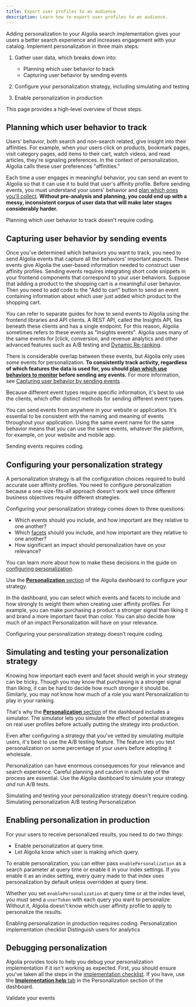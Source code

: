 ```yaml
---
title: Export user profiles to an audience
description: Learn how to export user profiles to an audience.
---
```



<Beta />

Adding personalization to your Algolia search implementation gives your users a better search experience and increases engagement with your catalog.
Implement personalization in three main steps:

1. Gather user data, which breaks down into:

   - Planning which user behavior to track
   - Capturing user behavior by sending events

1. Configure your personalization strategy, including simulating and testing
1. Enable personalization in production

This page provides a high-level overview of those steps.

## Planning which user behavior to track

Users' behavior, both search and non-search related, give insight into their affinities.
For example, when your users click on products, bookmark pages, visit category pages, add items to their cart, watch videos, and read articles, they're signaling preferences.
In the context of personalization, Algolia calls these user preferences "affinities."

Each time a user engages in meaningful behavior, you can send an event to Algolia so that it can use it to build that user's affinity profile.
Before sending events, you must understand your users' behavior and [plan which ones you'll collect](/guides/send-events/guides/plan).
**Without pre-analysis and planning, you could end up with a messy, inconsistent corpus of user data that will make later stages considerably harder.**

<Note>
    Planning which user behavior to track doesn't require coding.
</Note>

## Capturing user behavior by sending events

Once you've determined which behaviors you want to track, you need to send Algolia events that capture all the behaviors' important aspects.
These events give Algolia the user-based information needed to construct user affinity profiles.
Sending events requires integrating short code snippets in your frontend components that correspond to your user behaviors.
Suppose that adding a product to the shopping cart is a meaningful user behavior.
Then you need to add code to the "Add to cart" button to send an event containing information about which user just added which product to the shopping cart.

You can refer to separate guides for how to send events to Algolia using the frontend libraries and API clients.
A REST API, called the Insights API, lies beneath these clients and has a single endpoint.
For this reason, Algolia sometimes refers to these events as "Insights events".
Algolia uses many of the same events for [click, conversion, and revenue analytics and other advanced features such as A/B testing and [Dynamic Re-ranking](/guides/algolia-ai/dynamic-re-ranking).

There is considerable overlap between these events, but Algolia only uses _some_ events for personalization.
**To consistently track activity, regardless of which features the data is used for, you should [plan which use behaviors to monitor](/guides/send-events/guides/plan) before sending any events.**
For more information, see [Capturing user behavior by sending events](#capturing-user-behavior-by-sending-events) .

Because different event types require specific information, it's best to use the clients, which offer distinct methods for sending different event types.

You can send events from anywhere in your website or application.
It's essential to be consistent with the naming and meaning of events throughout your application.
Using the same event name for the same behavior means that you can use the same events, whatever the platform, for example, on your website and mobile app.

<Note>
    Sending events requires coding.
</Note>

## Configuring your personalization strategy

A personalization strategy is all the configuration choices required to build accurate user affinity profiles.
You need to configure personalization because a one-size-fits-all approach doesn't work well since different business objectives require different strategies.

Configuring your personalization strategy comes down to three questions:

- Which events should you include, and how important are they relative to one another?
- Which [facets](/guides/managing-results/refine-results/filtering) should you include, and how important are they relative to one another?
- How significant an impact should personalization have on your relevance?

You can learn more about how to make these decisions in the guide on [configuring personalization](/guides/personalization/classic-personalization/configuring-personalization).
 
Use the [**Personalization** section](https://dashboard.algolia.com/personalization/strategy) of the Algolia dashboard to configure your strategy.

In the dashboard, you can select which events and facets to include and how strongly to weight them when creating user affinity profiles.
For example, you can make purchasing a product a stronger signal than liking it and brand a more important facet than color.
You can also decide how much of an impact Personalization will have on your relevance.

<Note>
    Configuring your personalization strategy doesn't require coding.
</Note>

## Simulating and testing your personalization strategy

Knowing how important each event and facet should weigh in your strategy can be tricky.
Though you may know that purchasing is a stronger signal than liking, it can be hard to decide how much stronger it should be.
Similarly, you may not know how much of a role you want Personalization to play in your ranking.

That's why the [**Personalization** section](https://dashboard.algolia.com/personalization/strategy) of the dashboard includes a simulator.
The simulator lets you simulate the effect of potential strategies on real user profiles before actually putting the strategy into production.

Even after configuring a strategy that you've vetted by simulating multiple users, it's best to use the A/B testing feature.
The feature lets you test personalization on some percentage of your users before adopting it wholesale. 

Personalization can have enormous consequences for your relevance and search experience.
Careful planning and caution in each step of the process are essential.
Use the Algolia dashboard to simulate your strategy _and_ run A/B tests.

<Note>
    Simulating and testing your personalization strategy doesn't require coding.
</Note>

<CardGroup cols={2}>
  <Card title="Guide" icon="book" href="/guides/personalization/classic-personalization/personalizing-results/configuring-personalization/#simulating-personalization" horizontal="true">
    Simulating personalization
  </Card>
  <Card title="Merchandising Playbook" icon="clapperboard" href="/guides/personalization/classic-personalization/going-to-production/ab-testing-personalization" horizontal="true">
    A/B testing Personalization
  </Card>
</CardGroup>

## Enabling personalization in production

For your users to receive personalized results, you need to do two things:

- Enable personalization at query time.
- Let Algolia know which user is making which query.

To enable personalization, you can either pass `enablePersonalization` as a search parameter at query time or enable it in your index settings.
If you enable it as an index setting, every query made to that index uses personalization by default unless overridden at query time. 

Whether you set `enablePersonalization` at query time or at the index level, you must send a `userToken`  with each query you want to personalize
Without it, Algolia doesn't know which user affinity profile to apply to personalize the results.

<Note>
    Enabling personalization in production requires coding.
</Note>

<CardGroup cols={2}>
  <Card title="Guide" icon="book" href="/doc/guides/personalization/classic-personalization/going-to-production/implementation-checklist" horizontal="true">
    Personalization implementation checklist
  </Card>
  <Card title="Guide" icon="book" href="https://www.algolia.com/doc/guides/search-analytics/guides/usertoken/" horizontal="true">
    Distinguish users for analytics
  </Card>
</CardGroup>

## Debugging personalization

Algolia provides tools to help you debug your personalization implementation if it isn't working as expected.
First, you should ensure you've taken all the steps in the [implementation checklist](/doc/guides/personalization/classic-personalization/going-to-production/implementation-checklist).
If you have, use the [**Implementation help** tab](https://dashboard.algolia.com/personalization/implementation) in the Personalization section of the dashboard.

<CardGroup cols={2}>
  <Card title="Guide" icon="book" href="/guides/send-events/guides/validate" horizontal="true">
    Validate your events
  </Card>
</CardGroup>